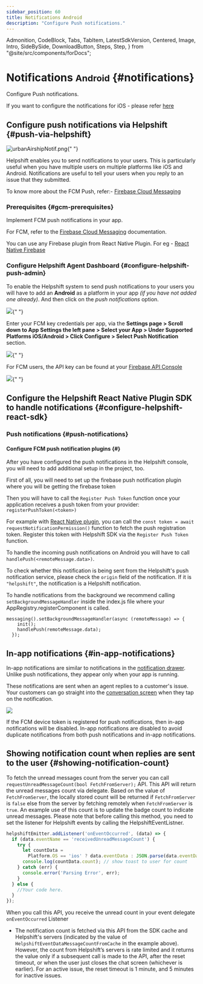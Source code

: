 ```yaml
---
sidebar_position: 60
title: Notifications Android
description: "Configure Push notifications."
---
```


  Admonition,
  CodeBlock,
  Tabs,
  TabItem,
  LatestSdkVersion,
  Centered,
  Image,
  Intro,
  SideBySide,
  DownloadButton,
  Steps,
  Step,
} from "@site/src/components/forDocs";

# Notifications <small>Android</small> {#notifications}

<Intro>

Configure Push notifications.

</Intro>

<Admonition type="info" title="Note">

If you want to configure the notifications for iOS - please refer [here](/sdkx-react-native/notifications-ios)

</Admonition>

## Configure push notifications via Helpshift {#push-via-helpshift}

<Image
  src="/static/books/sdkx_android/app_notification.png"
  width="half"
  alt="urbanAirshipNotif.png"
/>{" "}

Helpshift enables you to send notifications to your users. This is
particularly useful when you have multiple users on multiple platforms
like iOS and Android. Notifications are useful to tell your users when
you reply to an issue that they submitted.

To know more about the FCM Push, refer:- [Firebase Cloud Messaging](https://firebase.google.com/docs/cloud-messaging/)

### Prerequisites {#gcm-prerequisites}

Implement FCM push notifications in your app.

For FCM, refer to the
[Firebase Cloud Messaging](https://firebase.google.com/docs/cloud-messaging) documentation.

You can use any Firebase plugin from React Native Plugin. For eg - [React Native Firebase](https://rnfirebase.io/messaging/usage)

### Configure Helpshift Agent Dashboard {#configure-helpshift-push-admin}

To enable the Helpshift system to send push notifications to your users
you will have to add an **Android** as a platform in your app _(if you have not added one already)_. And then click on the _push notifications_ option.

<Image
  src="/static/books/helpshiftx/create_app_with_android_platform.png"
  width="full"
/>{" "}

Enter your FCM key credentials per app, via the
**Settings page > Scroll down to App Settings the left pane > Select your App > Under Supported Platforms iOS/Android > Click Configure > Select Push
Notification** section.

<Image src="/static/books/helpshiftx/add_fcm_token.png" width="full" />{" "}

For FCM users, the API key can be found at your
[Firebase API Console](https://console.firebase.google.com/)

<Image src="/static/books/android/fcm_console.png" width="full" />{" "}

## Configure the Helpshift React Native Plugin SDK to handle notifications {#configure-helpshift-react-sdk}

### Push notifications {#push-notifications}

#### Configure FCM push notification plugins {#}

After you have configured the push notifications in the Helpshift console, you will need to add additional setup in the project, too.

First of all, you will need to set up the firebase push notification plugin where you will be getting the firebase token



Then you will have to call the `Register Push Token` function once your application receives a push token from your provider:
`registerPushToken(<token>)`

For example with [React Native plugin](https://rnfirebase.io/messaging/usage), you can call the `const token = await requestNotificationPermission()` function to fetch the push registration token. Register this token with Helpshift SDK via the `Register Push Token` function.

To handle the incoming push notifications on Android you will have to call `handlePush(<remoteMessage.data>)`.


To check whether this notification is being sent from the Helpshift's push notification service, please check the `origin` field of the notification. If it is `"helpshift"`, the notification is a Helpshift notification.

To handle notifications from the background we recommend calling `setBackgroundMessageHandler` inside the index.js file where your AppRegistry.registerComponent is called.
```
messaging().setBackgroundMessageHandler(async (remoteMessage) => {
    init();
    handlePush(remoteMessage.data);
  });
  ```

## In-app notifications {#in-app-notifications}

In-app notifications are similar to notifications in the [notification drawer](http://developer.android.com/guide/topics/ui/notifiers/notifications.html). Unlike push notifications, they appear only when your app is running.

These notifications are sent when an agent replies to a customer's issue. Your customers can go straight into the [conversation screen](/sdkx_android/support-tools#conversation-view) when they tap on the notification.

<Centered >

![](/static/books/sdkx_android/notification.png)

</Centered>

<Admonition type="info" title="Note">

If the FCM device token is registered for push notifications, then in-app notifications will be disabled. In-app notifications are disabled to avoid duplicate notifications from both push notifications and in-app notifications.

</Admonition>

## Showing notification count when replies are sent to the user {#showing-notification-count}

To fetch the unread messages count from the server you can call `requestUnreadMessageCount(bool FetchFromServer);` API. This API will return the unread messages count via delegate.
Based on the value of `FetchFromServer`, the locally stored count will be returned if `FetchFromServer` is `false` else from the server by fetching remotely when `FetchFromServer` is `true`. An example use of this count is to update the badge count to indicate unread messages. Please note that before calling this method, you need to set the listener for Helpshift events by calling the HelpshiftEventListner.
```javascript
helpshiftEmitter.addListener('onEventOccurred', (data) => {
  if (data.eventName == 'receivedUnreadMessageCount') {
    try {
      let countData =
        Platform.OS == 'ios' ? data.eventData : JSON.parse(data.eventData);
      console.log(countData.count); // show toast to user for count
    } catch (err) {
      console.error('Parsing Error', err);
    }
  } else {
    //Your code here.
  }
});
```



When you call this API, you receive the unread count in your event delegate `onEventOccurred` Listener

- The notification count is fetched via this API from the SDK cache and Helpshift's servers (indicated by the value of `HelpshiftEventDataMessageCountFromCache` in the example above). However, the count from Helpshift’s servers is rate limited and it returns the value only if a subsequent call is made to the API, after the reset timeout, or when the user just closes the chat screen (whichever is earlier). For an active issue, the reset timeout is 1 minute, and 5 minutes for inactive issues.
